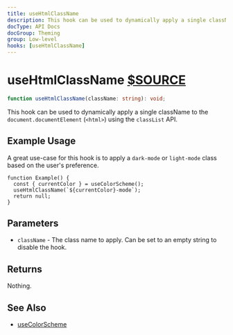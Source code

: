 ```yaml
---
title: useHtmlClassName
description: This hook can be used to dynamically apply a single className to the document.documentElement (html) using the classList API.
docType: API Docs
docGroup: Theming
group: Low-level
hooks: [useHtmlClassName]
---
```


# useHtmlClassName [$SOURCE](packages/core/src/useHtmlClassName.ts)

```ts disableTransform
function useHtmlClassName(className: string): void;
```

This hook can be used to dynamically apply a single className to the
`document.documentElement` (`<html>`) using the `classList` API.

## Example Usage

A great use-case for this hook is to apply a `dark-mode` or `light-mode` class based on
the user's preference.

```tsx
function Example() {
  const { currentColor } = useColorScheme();
  useHtmlClassName(`${currentColor}-mode`);
  return null;
}
```

## Parameters

- `className` - The class name to apply. Can be set to an empty string to
  disable the hook.

## Returns

Nothing.

## See Also

- [useColorScheme](./use-color-scheme)

